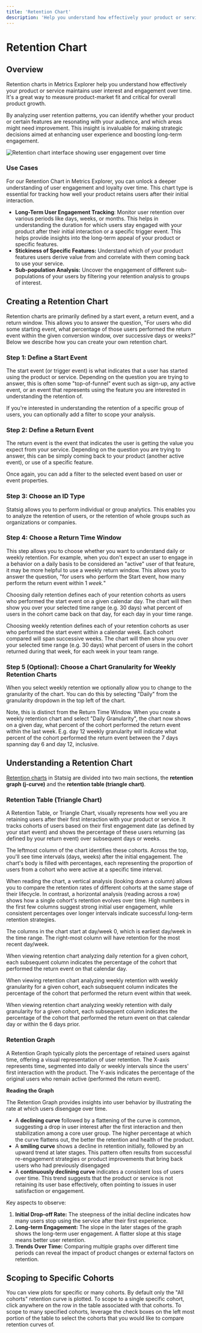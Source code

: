 ```yaml
---
title: 'Retention Chart'
description: 'Help you understand how effectively your product or service maintains user interest and engagement over time'
---
```


# Retention Chart

## Overview

Retention charts in Metrics Explorer help you understand how effectively your product or service maintains user interest and engagement over time. It's a great way to measure product-market fit and critical for overall product growth.

By analyzing user retention patterns, you can identify whether your product or certain features are resonating with your audience, and which areas might need improvement. This insight is invaluable for making strategic decisions aimed at enhancing user experience and boosting long-term engagement.

![Retention chart interface showing user engagement over time](https://github.com/user-attachments/assets/13a46b84-f1cc-4226-9876-5b314641927b)

### Use Cases

For our Retention Chart in Metrics Explorer, you can unlock a deeper understanding of user engagement and loyalty over time. This chart type is essential for tracking how well your product retains users after their initial interaction.

- **Long-Term User Engagement Tracking**: Monitor user retention over various periods like days, weeks, or months. This helps in understanding the duration for which users stay engaged with your product after their initial interaction or a specific trigger event. This helps provide insights into the long-term appeal of your product or specific features.
- **Stickiness of Specific Features:** Understand which of your product features users derive value from and correlate with them coming back to use your service.
- **Sub-population Analysis:** Uncover the engagement of different sub-populations of your users by filtering your retention analysis to groups of interest.

## Creating a Retention Chart

Retention charts are primarily defined by a start event, a return event, and a return window. This allows you to answer the question, "For users who did some starting event, what percentage of those users performed the return event within the given conversion window, over successive days or weeks?" Below we describe how you can create your own retention chart.

### Step 1: Define a Start Event

The start event (or trigger event) is what indicates that a user has started using the product or service. Depending on the question you are trying to answer, this is often some "top-of-funnel" event such as sign-up, any active event, or an event that represents using the feature you are interested in understanding the retention of.

If you're interested in understanding the retention of a specific group of users, you can optionally add a filter to scope your analysis.

### Step 2: Define a Return Event

The return event is the event that indicates the user is getting the value you expect from your service. Depending on the question you are trying to answer, this can be simply coming back to your product (another active event), or use of a specific feature.

Once again, you can add a filter to the selected event based on user or event properties.

### Step 3: Choose an ID Type

Statsig allows you to perform individual or group analytics. This enables you to analyze the retention of users, or the retention of whole groups such as organizations or companies.

### Step 4: Choose a Return Time Window

This step allows you to choose whether you want to understand daily or weekly retention. For example, when you don't expect an user to engage in a behavior on a daily basis to be considered an "active" user of that feature, it may be more helpful to use a weekly return window. This allows you to answer the question, "for users who perform the Start event, how many perform the return event within 1 _week._"

Choosing daily retention defines each of your retention cohorts as users who performed the start event on a given calendar day. The chart will then show you over your selected time range (e.g. 30 days) what percent of users in the cohort came back on that day, for each day in your time range.

Choosing weekly retention defines each of your retention cohorts as user who performed the start event within a calendar week. Each cohort compared will span successive weeks. The chart will then show you over your selected time range (e.g. 30 days) what percent of users in the cohort returned during that week, for each week in your team range.

### Step 5 (Optional): Choose a Chart Granularity for Weekly Retention Charts

When you select weekly retention we optionally allow you to change to the granularity of the chart. You can do this by selecting "Daily" from the granularity dropdown in the top left of the chart.

Note, this is distinct from the Return Time Window. When you create a weekly retention chart and select "Daily Granularity", the chart now shows on a given day, what percent of the cohort performed the return event within the last week. E.g. day 12 weekly granularity will indicate what percent of the cohort performed the return event between the 7 days spanning day 6 and day 12, inclusive.

## Understanding a Retention Chart

[Retention charts](https://www.youtube.com/watch?v=mqlHpYimik8) in Statsig are divided into two main sections, the **retention graph (j-curve)** and the **retention table (triangle chart)**.

### Retention Table (Triangle Chart)

A Retention Table, or Triangle Chart, visually represents how well you are retaining users after their first interaction with your product or service. It tracks cohorts of users based on their first engagement date (as defined by your start event) and shows the percentage of these users returning (as defined by your return event) over subsequent days or weeks.

The leftmost column of the chart identifies these cohorts. Across the top, you'll see time intervals (days, weeks) after the initial engagement. The chart's body is filled with percentages, each representing the proportion of users from a cohort who were active at a specific time interval.

When reading the chart, a vertical analysis (looking down a column) allows you to compare the retention rates of different cohorts at the same stage of their lifecycle. In contrast, a horizontal analysis (reading across a row) shows how a single cohort's retention evolves over time. High numbers in the first few columns suggest strong initial user engagement, while consistent percentages over longer intervals indicate successful long-term retention strategies.

The columns in the chart start at day/week 0, which is earliest day/week in the time range. The right-most column will have retention for the most recent day/week.

When viewing retention chart analyzing daily retention for a given cohort, each subsequent column indicates the percentage of the cohort that performed the return event on that calendar day.

When viewing retention chart analyzing weekly retention with weekly granularity for a given cohort, each subsequent column indicates the percentage of the cohort that performed the return event within that week.

When viewing retention chart analyzing weekly retention with daily granularity for a given cohort, each subsequent column indicates the percentage of the cohort that performed the return event on that calendar day or within the 6 days prior.

### Retention Graph

A Retention Graph typically plots the percentage of retained users against time, offering a visual representation of user retention. The X-axis represents time, segmented into daily or weekly intervals since the users' first interaction with the product. The Y-axis indicates the percentage of the original users who remain active (performed the return event).

**Reading the Graph**

The Retention Graph provides insights into user behavior by illustrating the rate at which users disengage over time.

- A **declining curve** followed by a flattening of the curve is common, suggesting a drop in user interest after the first interaction and then stabilization among a core user group. The higher percentage at which the curve flattens out, the better the retention and health of the product.
- A **smiling curve** shows a decline in retention initially, followed by an upward trend at later stages. This pattern often results from successful re-engagement strategies or product improvements that bring back users who had previously disengaged
- A **continuously declining curve** indicates a consistent loss of users over time. This trend suggests that the product or service is not retaining its user base effectively, often pointing to issues in user satisfaction or engagement.

Key aspects to observe:

1. **Initial Drop-off Rate:** The steepness of the initial decline indicates how many users stop using the service after their first experience.
2. **Long-term Engagement:** The slope in the later stages of the graph shows the long-term user engagement. A flatter slope at this stage means better user retention.
3. **Trends Over Time:** Comparing multiple graphs over different time periods can reveal the impact of product changes or external factors on retention.

## Scoping to Specific Cohorts

You can view plots for specific or many cohorts. By default only the "All cohorts" retention curve is plotted. To scope to a single specific cohort, click anywhere on the row in the table associated with that cohorts. To scope to many specified cohorts, leverage the check boxes on the left most portion of the table to select the cohorts that you would like to compare retention curves of.